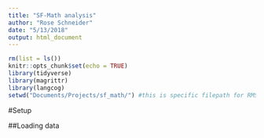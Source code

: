 ```yaml
---
title: "SF-Math analysis"
author: "Rose Schneider"
date: "5/13/2018"
output: html_document
---
```


```r
rm(list = ls())
knitr::opts_chunk$set(echo = TRUE)
library(tidyverse)
library(magrittr)
library(langcog)
setwd("Documents/Projects/sf_math/") #this is specific filepath for RMS
```

#Setup

##Loading data

```r

```

